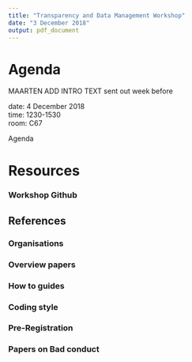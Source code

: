 ```yaml
---
title: "Transparency and Data Management Workshop"
date: "3 December 2018"
output: pdf_document
---
```


# Agenda

MAARTEN ADD INTRO TEXT
sent out week before

  date: 4 December 2018  
  time: 1230-1530  
  room: C67
  
Agenda  
\begin{itemize}
    \item 1230-1315 What is it? And why should we care? (Maarten)
    \item 1330-1400 Workflow Manual (Maarten)
    \item 1415-1530 Tools (Paul)
\end{itemize}
   
# Resources

### Workshop Github

## References

### Organisations
\begin{itemize}
    \item Berkeley Initiative for Transparency in the Social Sciences  https://www.bitss.org/, https://github.com/BITSS
    \item Open Science Framework https://osf.io 
    \item OTHERS
\end{itemize}

### Overview papers
\begin{itemize}
      \item Christensen and Miguel (2018) Transparency, Reproducibility, and the Credibility of Economics Research, Journal of Economic Literature Vol. 56 No. 3 September 2018 
      \item Miguel et al (2014) Promoting Transparency in Social Science Research. Science  03 Jan 2014:Vol. 343, Issue 6166, pp. 30-31DOI: 10.1126/science.1245317 
\end{itemize}

### How to guides
\begin{itemize}
    \item Manual of Best Practices in Transparent Social Science Research - Garret Christensen \href{https://github.com/garretchristensen/BestPracticesManual}{Available here}
		\item Code and Data for the Social Sciences: A Practitioner's Guide - Matthew Gentzkow and Jesse Shapiro.  \href{http://web.stanford.edu/\~gentzkow/research/CodeAndData.pdf}{Available here} 
		\item How to improve your relationship with your future self -  Jake Bowers and Maarten Voors.  \href{www.revistacienciapolitica.cl/index.php/rcp/article/download/291/22}{Available here} 
\end{itemize}

### Coding style
\begin{itemize}
  \item PEP8 -- Style guide for python code --  Guido van Rossum.   \href{https://legacy.python.org/dev/peps/pep-0008/}{Available here} 
\end{itemize}

### Pre-Registration
\begin{itemize} 
  \item Pre-registration becoming norm in Psychological science (blog). \href{https://www.psychologicalscience.org/observer/preregistration-becoming-the-norm-in-psychological-science}{Available here}
  \item Nosek et al (2017). The Pre-Registration Revolution, PNAS. \href{https://journals.sagepub.com/doi/abs/10.1177/0956797611417632}{Available here}
  \item Center for open science, including list of journals that support pre-registration. https://cos.io/rr/
  \item Medicine and Public Health: www.clinicaltrials.gov
  \item Economics: AEA registry: www.socialscienceregistry.org
  \item Political Science: EGAP Registry: http://egap.org/content/registration
  \item Development: 3IE Registry: http://ridie.3ieimpact.org
  \item Open Science Framework: http://osf.io
\end{itemize}

### Papers on Bad conduct
\begin{itemize}
  \item P-hacking in psychological science. \href{https://journals.sagepub.com/doi/abs/10.1177/0956797611417632}{Available here}
\end{itemize}